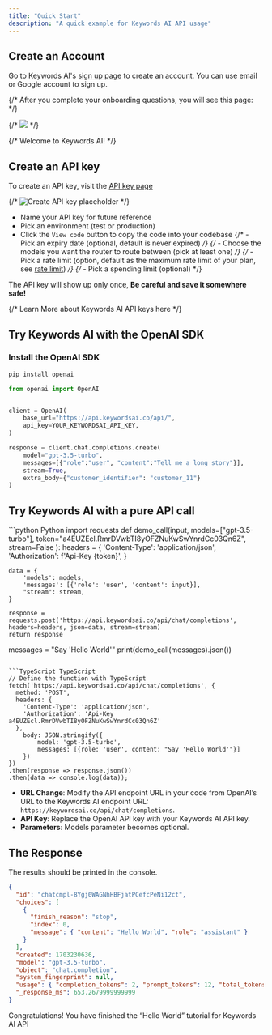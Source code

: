 ```yaml
---
title: "Quick Start"
description: "A quick example for Keywords AI API usage"
---
```


## Create an Account

Go to Keywords AI's [sign up page](https://platform.keywordsai.co/signup) to create an account. You can use email or Google account to sign up.

{/* After you complete your onboarding questions, you will see this page: */}

{/* <img src="/images/welcome-page.png" /> */}

{/* Welcome to Keywords AI! */}

## Create an API key

To create an API key, visit the [API key page](https://platform.keywordsai.co/platform/api/api-keys)

{/* <img src="/images/create-api-key.jpg" alt="Create API key placeholder" /> */}

- Name your API key for future reference
- Pick an environment (test or production)
- Click the `View code` button to copy the code into your codebase
{/* - Pick an expiry date (optional, default is never expired) */}
{/* - Choose the models you want the router to route between (pick at least one) */}
{/* - Pick a rate limit (option, default as the maximum rate limit of your plan, see [rate limit](/guides/limits#rate-limits)) */}
{/* - Pick a spending limit (optional) */}

The API key will show up only once, <strong>Be careful and save it somewhere safe!</strong>

{/* <Card icon="link" href="/api-usage/api-keys" title="API Key Concepts">
  Learn More about Keywords AI API keys here
</Card> */}
## Try Keywords AI with the OpenAI SDK 
### Install the OpenAI SDK 

```bash 
pip install openai 
```

```Python Python
from openai import OpenAI


client = OpenAI(
    base_url="https://api.keywordsai.co/api/",
    api_key=YOUR_KEYWORDSAI_API_KEY,
)

response = client.chat.completions.create(
    model="gpt-3.5-turbo",
    messages=[{"role":"user", "content":"Tell me a long story"}],
    stream=True,
    extra_body={"customer_identifier": "customer_11"}
)
```

## Try Keywords AI with a pure API call

<CodeGroup>
```python Python
import requests
def demo_call(input, 
              models=["gpt-3.5-turbo"],
              token="a4EUZEcl.RmrDVwbTI8yOFZNuKwSwYnrdCc03Qn6Z", 
              stream=False
              ):
    headers = {
        'Content-Type': 'application/json',
        'Authorization': f'Api-Key {token}',
    }

    data = {
        'models': models,
        'messages': [{'role': 'user', 'content': input}],
        "stream": stream,
    }

    response = requests.post('https://api.keywordsai.co/api/chat/completions', headers=headers, json=data, stream=stream)
    return response

messages = "Say 'Hello World'"
print(demo_call(messages).json())

````

```TypeScript TypeScript
// Define the function with TypeScript
fetch('https://api.keywordsai.co/api/chat/completions', {
  method: 'POST',
  headers: {
    'Content-Type': 'application/json',
    'Authorization': 'Api-Key a4EUZEcl.RmrDVwbTI8yOFZNuKwSwYnrdCc03Qn6Z'
  },
    body: JSON.stringify({
        model: 'gpt-3.5-turbo',
        messages: [{role: 'user', content: "Say 'Hello World'"}]
    })
})
.then(response => response.json())
.then(data => console.log(data));
````

</CodeGroup>

- **URL Change**: Modify the API endpoint URL in your code from OpenAI’s URL to the Keywords AI endpoint URL: `https://keywordsai.co/api/chat/completions`.
- **API Key**: Replace the OpenAI API key with your Keywords AI API key.
- **Parameters**: Models parameter becomes optional.

## The Response

The results should be printed in the console.

```json
{
  "id": "chatcmpl-8Ygj0WAGNhHBFjatPCefcPeNi12ct",
  "choices": [
    {
      "finish_reason": "stop",
      "index": 0,
      "message": { "content": "Hello World", "role": "assistant" }
    }
  ],
  "created": 1703230636,
  "model": "gpt-3.5-turbo",
  "object": "chat.completion",
  "system_fingerprint": null,
  "usage": { "completion_tokens": 2, "prompt_tokens": 12, "total_tokens": 14 },
  "_response_ms": 653.2679999999999
}
```

Congratulations! You have finished the “Hello World” tutorial for Keywords AI API
